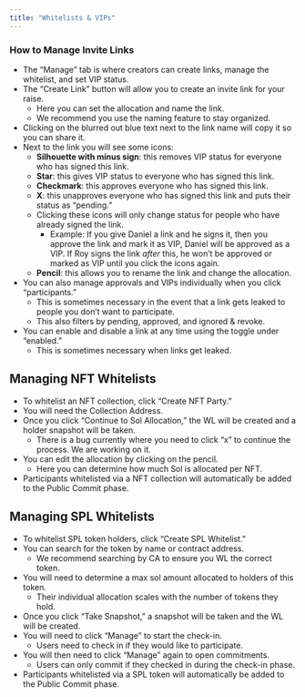 ```yaml
---
title: "Whitelists & VIPs"
---
```


### **How to Manage Invite Links**

- The “Manage” tab is where creators can create links, manage the whitelist, and set VIP status. 
- The “Create Link” button will allow you to create an invite link for your raise. 
  - Here you can set the allocation and name the link.
  - We recommend you use the naming feature to stay organized.
- Clicking on the blurred out blue text next to the link name will copy it so you can share it.
- Next to the link you will see some icons: 
  - **Silhouette with minus sign**: this removes VIP status for everyone who has signed this link.
  - **Star**: this gives VIP status to everyone who has signed this link.
  - **Checkmark**: this approves everyone who has signed this link.
  - **X**: this unapproves everyone who has signed this link and puts their status as “pending.”
  - Clicking these icons will only change status for people who have already signed the link. 
    - Example: If you give Daniel a link and he signs it, then you approve the link and mark it as VIP, Daniel will be approved as a VIP. If Roy signs the link _after_ this, he won’t be approved or marked as VIP until you click the icons again. 
  - **Pencil**: this allows you to rename the link and change the allocation.
- You can also manage approvals and VIPs individually when you click “participants.” 
  - This is sometimes necessary in the event that a link gets leaked to people you don’t want to participate.
  - This also filters by pending, approved, and ignored & revoke.
- You can enable and disable a link at any time using the toggle under “enabled.” 
  - This is sometimes necessary when links get leaked.

## **Managing NFT Whitelists**

- To whitelist an NFT collection, click “Create NFT Party.”
- You will need the Collection Address.
- Once you click “Continue to Sol Allocation,” the WL will be created and a holder snapshot will be taken.
  - There is a bug currently where you need to click “x” to continue the process. We are working on it. 
- You can edit the allocation by clicking on the pencil.
  - Here you can determine how much Sol is allocated per NFT.
- Participants whitelisted via a NFT collection will automatically be added to the Public Commit phase.

## **Managing SPL Whitelists**

- To whitelist SPL token holders, click “Create SPL Whitelist.”
- You can search for the token by name or contract address. 
  - We recommend searching by CA to ensure you WL the correct token.
- You will need to determine a max sol amount allocated to holders of this token. 
  - Their individual allocation scales with the number of tokens they hold.
- Once you click “Take Snapshot,” a snapshot will be taken and the WL will be created.
- You will need to click “Manage” to start the check-in. 
  - Users need to check in if they would like to participate. 
- You will then need to click “Manage” again to open commitments. 
  - Users can only commit if they checked in during the check-in phase.
- Participants whitelisted via a SPL token will automatically be added to the Public Commit phase.